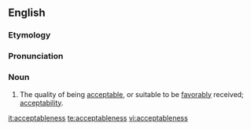 ==English==

===Etymology===
{{suffix|acceptable|ness}}

===Pronunciation===
{{a|US}} {{IPA|/æk.ˈsɛp.tə.bəl.nəs/}}

===Noun===
{{en-noun|-}}

# The quality of being [[acceptable]], or suitable to be [[favorably]] received; [[acceptability]].

[[it:acceptableness]]
[[te:acceptableness]]
[[vi:acceptableness]]